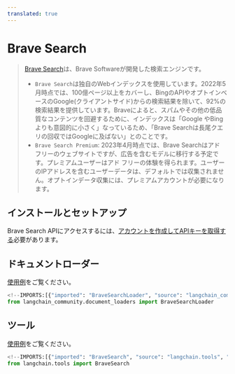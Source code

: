 ```yaml
---
translated: true
---
```


# Brave Search

>[Brave Search](https://en.wikipedia.org/wiki/Brave_Search)は、Brave Softwareが開発した検索エンジンです。
> - `Brave Search`は独自のWebインデックスを使用しています。2022年5月時点では、100億ページ以上をカバーし、BingのAPIやオプトインベースのGoogle(クライアントサイド)からの検索結果を除いて、92%の検索結果を提供しています。Braveによると、スパムやその他の低品質なコンテンツを回避するために、インデックスは「Google やBingよりも意図的に小さく」なっているため、「Brave Searchは長尾クエリの回収ではGoogleに及ばない」とのことです。
>- `Brave Search Premium`: 2023年4月時点では、Brave Searchはアド フリーのウェブサイトですが、広告を含むモデルに移行する予定です。プレミアムユーザーはアド フリーの体験を得られます。ユーザーのIPアドレスを含むユーザーデータは、デフォルトでは収集されません。オプトインデータ収集には、プレミアムアカウントが必要になります。

## インストールとセットアップ

Brave Search APIにアクセスするには、[アカウントを作成してAPIキーを取得する](https://api.search.brave.com/app/dashboard)必要があります。

## ドキュメントローダー

[使用例](/docs/integrations/document_loaders/brave_search)をご覧ください。

```python
<!--IMPORTS:[{"imported": "BraveSearchLoader", "source": "langchain_community.document_loaders", "docs": "https://api.python.langchain.com/en/latest/document_loaders/langchain_community.document_loaders.brave_search.BraveSearchLoader.html", "title": "Brave Search"}]-->
from langchain_community.document_loaders import BraveSearchLoader
```

## ツール

[使用例](/docs/integrations/tools/brave_search)をご覧ください。

```python
<!--IMPORTS:[{"imported": "BraveSearch", "source": "langchain.tools", "docs": "https://api.python.langchain.com/en/latest/tools/langchain_community.tools.brave_search.tool.BraveSearch.html", "title": "Brave Search"}]-->
from langchain.tools import BraveSearch
```
